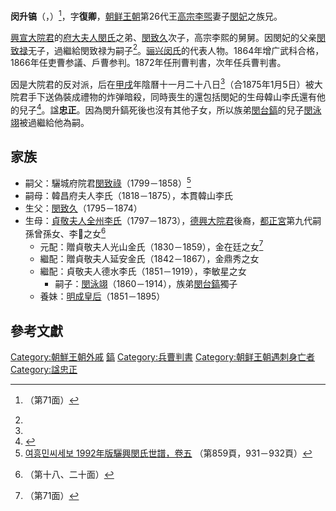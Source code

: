 {{Infobox Korean name
| title=閔升鎬
| hangul=민승호
| hanja=閔升鎬
| latin=Min Sung-Ho
}}
'''闵升镐'''（{{lang-ko|민승호}}，{{bd|1830年|5月29日|1875年|1月5日|catIdx=Min Sungho}}）<ref>{{cite web |title=여흥민씨파보 驪興閔氏三房派譜（1959年版） |url=https://www.familysearch.org/ark:/61903/3:1:3Q9M-C95B-KSL1-C?i=90&cat=1917058 |website=FamilySearch |accessdate=2021-06-20}}（第71面）</ref>，字'''復卿'''，[[朝鲜王朝|朝鲜王朝]]第26代王[[朝鮮高宗|高宗李煕]]妻子[[明成皇后|閔妃]]之族兄。

[[興宣大院君|興宣大院君]]的[[純穆大院妃|府大夫人閔氏]]之弟、[[閔致久|閔致久]]次子，高宗李熙的舅舅。因閔妃的父亲[[閔致禄|閔致禄]]无子，過繼給閔致禄为嗣子<ref name="min1992" />。[[骊兴闵氏|骊兴闵氏]]的代表人物。1864年增广武科合格，1866年任吏曹参議、戶曹参判。1872年任刑曹判書，次年任兵曹判書。

因是大院君的反对派，后在[[甲戌|甲戌]]年陰曆十一月二十八日<ref name="min1992" />（合1875年1月5日）被大院君手下送偽裝成禮物的炸弹暗殺，同時喪生的還包括閔妃的生母韓山李氏還有他的兒子<ref>{{cite web |title=前判書閔升鎬卒 |url=http://sillok.history.go.kr/id/wza_11111028_002 |website=朝鮮王朝實錄 |accessdate=2020-06-30 |archive-date=2020-09-23 |archive-url=https://web.archive.org/web/20200923125240/http://sillok.history.go.kr/id/wza_11111028_002 |dead-url=no }}</ref>。諡'''忠正'''。因為閔升鎬死後也沒有其他子女，所以族弟[[閔台鎬|閔台鎬]]的兒子[[閔泳翊|閔泳翊]]被過繼給他為嗣。

== 家族 ==
*嗣父：驪城府院君[[閔致祿|閔致祿]]（1799－1858）<ref name="min1992">[https://www.familysearch.org/search/catalog/2471737 여흥민씨세보 1992年版驪興閔氏世譜，卷五] {{Wayback|url=https://www.familysearch.org/search/catalog/2471737 |date=20210410024920 }}（第859頁，931－932頁）</ref>
*嗣母：韓昌府夫人李氏（1818－1875），本貫韓山李氏
*生父：[[閔致久|閔致久]]（1795－1874）
*生母：[[貞敬夫人|貞敬夫人]][[全州李氏|全州李氏]]（1797－1873），[[德興大院君|德興大院君]]後裔，[[都正宮|都正宮]]第九代嗣孫{{link-ko|李灃|이풍 (조선)}}曾孫女、李𪸛之女<ref>{{cite web |title=덕흥대원군파 권3(德興大院君派 卷之三) |url=http://visualjoseon.aks.ac.kr/viewer/view?itemId=jb&gubun=pa&dataId=K21145_003%5E덕흥대원군파%5E덕흥대원군파 |website=장수각기록유산DB |accessdate=2020-06-30 |archive-date=2020-08-04 |archive-url=https://web.archive.org/web/20200804174214/http://visualjoseon.aks.ac.kr/viewer/view?itemId=jb&gubun=pa&dataId=K21145_003%5E%EB%8D%95%ED%9D%A5%EB%8C%80%EC%9B%90%EA%B5%B0%ED%8C%8C%5E%EB%8D%95%ED%9D%A5%EB%8C%80%EC%9B%90%EA%B5%B0%ED%8C%8C |dead-url=no }}（第十八、二十面）</ref>
**元配：贈貞敬夫人光山金氏（1830－1859），金在廷之女<ref>{{cite web |title=여흥민씨파보 驪興閔氏三房派譜（1959年版） |url=https://www.familysearch.org/search/catalog/1917058 |accessdate=2020-06-28 |archive-date=2021-08-14 |archive-url=https://web.archive.org/web/20210814224946/https://www.familysearch.org/search/catalog/1917058 |dead-url=no }}（第71面）</ref>
**繼配：贈貞敬夫人延安金氏（1842－1867），金鼎秀之女
**繼配：貞敬夫人德水李氏（1851－1919），李敏星之女
***嗣子：[[閔泳翊|閔泳翊]]（1860－1914），族弟[[閔台鎬|閔台鎬]]獨子
**養妹：[[明成皇后|明成皇后]]（1851－1895）

==參考文獻==
<div class="references-small">
<references />
</div>

{{DEFAULTSORT:Min Sungho}}
[[Category:朝鮮王朝外戚|Category:朝鮮王朝外戚]]
[[Category:驪興閔氏|鎬]]
[[Category:兵曹判書|Category:兵曹判書]]
[[Category:朝鲜王朝遇刺身亡者|Category:朝鲜王朝遇刺身亡者]]
[[Category:諡忠正|Category:諡忠正]]